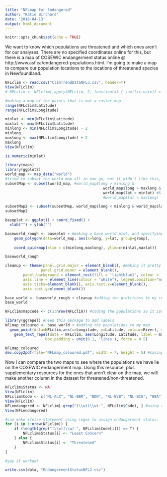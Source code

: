 ```yaml
---
title: "NFLmap for Endangered"
author: "Katie Birchard"
date: '2018-04-13'
output: html_document
---
```


```r
knitr::opts_chunk$set(echo = TRUE)
```

We want to know which populations are threatened and which ones aren't for our analyses. There are no specified coordinates online for this, but there is a map of COSEWIC endangerment status online @ http://www.asf.ca/endangered-populations.html. I'm going to make a map to compare our population locations to the locations of threatened species in Newfoundland.

```r
NFLclim <- read.csv("ClimTrendDataNFL3.csv", header=T)
View(NFLclim)
# NFLclim <- NFLclim[,apply(NFLclim, 2, function(x) { sum(!is.na(x)) > 0 })] # function to remove columns that just contain NA

#making a map of the points that is not a raster map
range(NFLclim$Latitude)
range(NFLclim$Longitude)

minlat <- min(NFLclim$Latitude) 
maxlat <- max(NFLclim$Latitude)  
minlong <- min(NFLclim$Longitude) - 2
minlong
maxlong <- max(NFLclim$Longitude) + 2
maxlong
View(NFLclim)

is.numeric(minlat)

library(maps)
library(ggplot2)
world_map <- map_data("world")
#tried to subset the world map all in one go, but it didn't like this, so had to do 2 steps
subsetMap <- subset(world_map, #world_map$long > minlong & 
											world_map$long > maxlong &
											world_map$lat > minlat) #&
											#world_map&lat < maxlong) 

subsetMap2 <- subset(subsetMap, world_map$long < minlong & world_map$lat < maxlat)
subsetMap2

baseplot <- ggplot() + coord_fixed() +
  xlab("") + ylab("")

baseworld_rough <- baseplot + #making a base world plot, and specifying my coordinates
	geom_polygon(data=world_map, aes(x=long, y=lat, group=group),
																					colour="green", fill="light green") +
	coord_quickmap(xlim = c(minlong,maxlong), ylim=c(minlat,maxlat))

baseworld_rough

cleanup <- theme(panel.grid.major = element_blank(), #making it pretty
				panel.grid.minor = element_blank(), 
        panel.background = element_rect(fill = 'lightblue1', colour = 'lightblue1'), 
        axis.line = element_line(colour = "white"), legend.position="none",
        axis.ticks=element_blank(), axis.text.x=element_blank(),
        axis.text.y=element_blank())

base_world <- baseworld_rough + cleanup #adding the prettiness to my rough map
base_world

NFLclim$mapcode <- c(1:nrow(NFLclim)) #coding the populations so it isn't a huge mess when I add the labels to the map

library(ggrepel) #need this package to add labels
NFLmap_coloured <- base_world + #adding the populations to my map
  geom_point(data=NFLclim,aes(x=Longitude, y=Latitude, colour=River), size=2, alpha=I(0.7)) +
	geom_text_repel(data = NFLclim, aes(Longitude, Latitude, label = mapcode), size = 3,
                  box.padding = unit(0.1, 'lines'), force = 0.5)

NFLmap_coloured
dev.copy2pdf(file="NFLmap_coloured.pdf", width = 7, height = 5) #saving the map to a pdf
```

Now I can compare the two maps to see where the populations we have lie on the COSEWIC endangerment map.
Using this resource, plus supplementary resources for the ones that aren't clear on the map, we will make another column in the dataset for threatened/non-threatened.

```r
NFLclim$Status <- NA
View(NFLclim)
NFLclim$Code <- c("NL-ALX", "NL-BBR", "BDN", "NL-BVB", "NL-BIG", "BBA", "NL-BER", "BSB", "NL-BDB", "NL-CMP", "CCR", "CNR", "CMB", "NL-DWB", "DHB", "NL-ENG", "NL-RBR", "NL-FLB", "GBI", "GAR", "GBB", "NL-COD", "GNR", "NL-GRB", "GRR", "NL-HUR", "NL-IAB", "NL-IBB", "IAM", "NL-JUB", "NL-KEN", "LPR", "NL-LJB", "LRD", "LSR", "NL-LOM", "LHR", "NL-MNR", "NL-MBA", "NHR", "NEB", "NPR", "NWT", "OBB", "NL-PGB", "NL-PIN", "NL-PHR", "NL-RWR", "NL-ROP", "RKR", "NL-ROF", "NL-SRN", "SLR", "NL-SAN", "FBS", "NL-GSB", "SPR", "SWB", "SBM", "NL-SGR", "NL-SMR", "STS", "STN", "NL-TYB", "NL-TNR", "NL-WAB", "WBR")
View(NFLclim)
NFLendangered <- NFLclim[-grep("(\\w)(\\w)-", NFLclim$Code), ] #using regex to get the endangered populations only - these populations have a 3 letter code because they are all from one dataset (Bradbury et al. 2015)
View(NFLendangered)

#can make ifelse statement using regex to assign endangerment status:
for (i in 1:nrow(NFLclim)) {
	if (length(grep("(\\w)(\\w)-", NFLclim$Code[i])) == T) {
		NFLclim$Status[i] <- "Least Concern"
	} else {
		NFLclim$Status[i] <- "Threatened"
	}
}

#yay it worked!

write.csv(data, "EndangermentStatusNFL2.csv")
```
